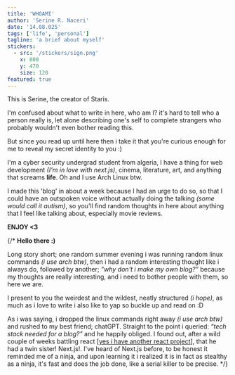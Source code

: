 ```yaml
---
title: 'WHOAMI'
author: 'Serine R. Naceri'
date: '14.08.025' 
tags: ['life', 'personal']
tagline: 'a brief about myself'
stickers: 
  - src: '/stickers/sign.png'
    x: 800
    y: 470
    size: 120
featured: true
---
```

This is Serine, the creator of Staris.

I'm confused about what to write in here, who am I? it's hard to tell who a person really is, let alone describing one's self to complete strangers who probably wouldn't even bother reading this.

But since you read up until here then i take it that you're curious enough for me to reveal my secret identity to you :)

I'm a cyber security undergrad student from algeria, I have a thing for web development *(I'm in love with next.js)*, cinema, literature, art, and anything that screams **life**. Oh and I use Arch Linux btw.

I made this 'blog' in about a week because I had an urge to do so, so that I could have an outspoken voice without actually doing the talking *(some would call it autism)*, so you'll find random thoughts in here about anything that I feel like talking about, especially movie reviews.

**ENJOY &lt;3**


{/* **Hello there :)**
    
Long story short; one random summer evening i was running random
linux commands *(i use arch btw)*, then i had a random interesting
thought like i always do, followed by another; *”why don't i
make my own blog?”* because my thoughts are really interesting, and i
need to bother people with them, so here we are.

I present to you the weirdest and the wildest, neatly structured *(i
hope)*, as much as i love to write i also like to yap so buckle up
and read on :D

As i was saying, i dropped the linux commands right away *(i use arch
btw)* and rushed to my best friend; chatGPT. Straight to the point i
queried: *“tech stack needed for a blog?”* and he happily obliged. I
found out, after a wild couple of weeks battling react [<a href='https://theatre-gny2.vercel.app'><span className='inline text-red underline decoration-[#f9e3e9] hover:underline hover:decoration-[#B83555] decoration-2 transition-all duration-300 ease-out underline-offset-4 '>yes i have another react project<ArrowUpRight width={15} height={15} className='inline ml-1 mb-2 hover:fill-[B83555]'/></span></a>], that he had a twin sister! Next.js!. I've heard of Next.js
before, to be honest it reminded me of a ninja, and upon learning it
i realized it is in fact as stealthy as a ninja, it's fast and
does the job done, like a serial killer to be precise. */}

